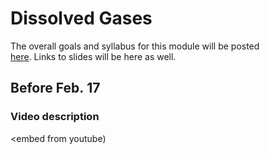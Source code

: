 

# Dissolved Gases


The overall goals and syllabus for this module will be posted  
[here](https://docs.google.com/document/d/1Qc0Geoz8PoM1shc1DRdX7-ztTUUg9tB-FiW1D5u7EDI/edit?usp=sharing). Links to slides will be here as well.


## Before Feb. 17

### Video description

<embed from youtube)


